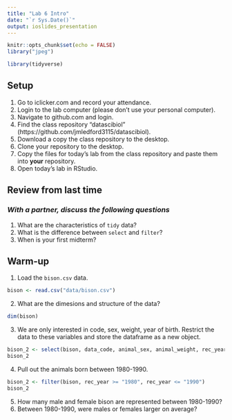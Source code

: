 ```yaml
---
title: "Lab 6 Intro"
date: "`r Sys.Date()`"
output: ioslides_presentation
---
```


```r
knitr::opts_chunk$set(echo = FALSE)
library("jpeg")
```


```r
library(tidyverse)
```


## Setup
1. Go to iclicker.com and record your attendance.
2. Login to the lab computer (please don't use your personal computer).  
3. Navigate to github.com and login.  
4. Find the class repository "datascibiol" (https://github.com/jmledford3115/datascibiol).  
5. Download a copy the class repository to the desktop.  
6. Clone your repository to the desktop.  
7. Copy the files for today's lab from the class repository and paste them into **your** repository.  
8. Open today's lab in RStudio.  

## Review from last time
### *With a partner, discuss the following questions*
1. What are the characteristics of `tidy` data?  
2. What is the difference between `select` and `filter`?  
3. When is your first midterm?  

## Warm-up
1. Load the `bison.csv` data.

```r
bison <- read.csv("data/bison.csv")
```

2. What are the dimesions and structure of the data?

```r
dim(bison)
```

3. We are only interested in code, sex, weight, year of birth. Restrict the data to these variables and store the dataframe as a new object.

```r
bison_2 <- select(bison, data_code, animal_sex, animal_weight, rec_year)
bison_2
```


4. Pull out the animals born between 1980-1990.


```r
bison_2 <- filter(bison, rec_year >= "1980", rec_year <= "1990")
bison_2
```




5. How many male and female bison are represented between 1980-1990?
6. Between 1980-1990, were males or females larger on average?